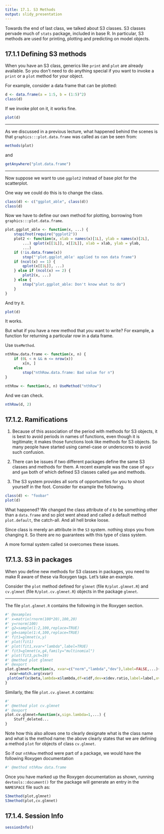 ```yaml
---
title: 17.1. S3 Methods
output: slidy_presentation
---
```


Towards the end of last class, we talked about S3 classes. S3 classes
pervade much of `stats` package, included in base R. In particular, S3
methods are used for printing, plotting and predicting on model
objects. 

## 17.1.1 Defining S3 methods

When you have an S3 class, generics like `print` and `plot` are
already available. So you don't need to do anything special if you
want to invoke a `print` or a `plot` method for your object.

For example, consider a data frame that can be plotted:

```r
d <- data.frame(a = 1:5, b = (1:5)^2)
class(d)
```
If we invoke plot on it, it works fine.

```r
plot(d)
```

___

As we discussed in a previous lecture, what happened behind the scenes
is that `graphics:::plot.data.frame` was called as can be seen from:

```r
methods(plot)
```

and

```r
getAnywhere("plot.data.frame")
```
___

Now suppose we want to use `ggplot2` instead of base plot for the
scatterplot.

One way we could do this is to change the class.

```r
class(d) <- c("ggplot_able", class(d))
class(d)
```

Now we have to define our own method for plotting, borrowing from
`graphics:::plot.data.frame`.

```r
plot.ggplot_able <- function(x, ...) {
    stopifnot(require("ggplot2"))
    plot2 <- function(x, xlab = names(x)[1L], ylab = names(x)[2L],
        ...) qplot(x[[1L]], x[[2L]], xlab = xlab, ylab = ylab,
        ...)
    if (!is.data.frame(x))
        stop("'plot.ggplot_able' applied to non data frame")
    if (ncol(x) == 1) {
        qplot(x[[1L]], ...)
    } else if (ncol(x) == 2) {
        plot2(x, ...)
    } else {
        stop("plot.ggplot_able: Don't know what to do")
    }
}
```

And try it.

```r
plot(d)
```

It works.

But what if you have a new method that _you_ want to write? For
example, a function for returning a particular row in a data frame.

Use `UseMethod`.

```r
nthRow.data.frame <- function(x, n) {
    if (0L < n && n <= nrow(x))
        x[n, ]
    else
        stop("nthRow.data.frame: Bad value for n")
}

nthRow <- function(x, n) UseMethod("nthRow")
```

And we can check.

```r
nthRow(d, 2)
```


## 17.1.2. Ramifications

1. Because of this association of the period with methods for S3
   objects, it is best to avoid periods in names of functions, even
   though it is legitimate; it makes those functions look like methods
   for S3 objects. So many people have started using camel-case or
   underscores to avoid such confusion.

2. There can be issues if two different packages define the same S3
   classes and methods for them. A recent example was the case of
   `mgcv` and `gam` both of which defined S3 classes called `gam` and
   methods. 
   
3. The S3 system provides all sorts of opportunities for you to shoot
   yourself in the foot. Consider for example the following.
```r
class(d) <- "foobar"
plot(d)
```
What happened?  We changed the class attribute of `d` to be something
other than a `data.frame` and so plot went ahead and called a default
method `plot.default`, the catch-all. And all hell broke loose.

Since class is merely an attribute in the `S3` system. nothing stops
you from changing it. So there are no guarantees with this type of
class system.

A more formal system called `S4` overcomes these issues.


## 17.1.3. S3 in packages

When you define new methods for S3 classes in packages, you need to
make R aware of these via Roxygen tags.  Let's take an example. 

Consider the `plot` method defined for `glmnet` (file
`R/plot.glmnet.R`) and `cv.glmnet` (file `R/plot.cv.glmnet.R`) objects
in the package `glmnet`.

___

The file `plot.glmnet.R` contains the following in the Roxygen section.

```r
#' @examples
#' x=matrix(rnorm(100*20),100,20)
#' y=rnorm(100)
#' g2=sample(1:2,100,replace=TRUE)
#' g4=sample(1:4,100,replace=TRUE)
#' fit1=glmnet(x,y)
#' plot(fit1)
#' plot(fit1,xvar="lambda",label=TRUE)
#' fit3=glmnet(x,g4,family="multinomial")
#' plot(fit3,pch=19)
#' @method plot glmnet
#' @export
plot.glmnet=function(x, xvar=c("norm","lambda","dev"),label=FALSE,...){
  xvar=match.arg(xvar)
 plotCoef(x$beta,lambda=x$lambda,df=x$df,dev=x$dev.ratio,label=label,xvar=xvar,...)
}
```

Similarly, the file `plot.cv.glmnet.R` contains:

```r
#'
#' @method plot cv.glmnet
#' @export
plot.cv.glmnet=function(x,sign.lambda=1,...) {
    Stuff_deleted...
}

```

Note how this also allows one to clearly designate what is the class
name and what is the method name: the above clearly states that we are
defining a method `plot` for objects of class `cv.glmnet`. 

So if our `nthRow` method were part of a package, we would have the
following Roxygen documentation

```r
#' @method nthRow data.frame
```

Once you have marked up the Roxygen documentation as shown, running
`devtools::document()` for the package will generate an entry in the
`NAMESPACE` file such as:

```r
S3method(plot,glmnet)
S3method(plot,cv.glmnet)
```

## 17.1.4. Session Info

```r
sessionInfo()
```

